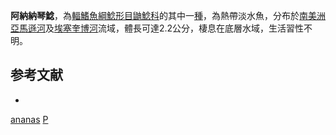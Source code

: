 {{Speciesbox
| taxon = Physopyxis ananas
| binomial_authority = [[Sousa|Sousa]] & [[Rapp_Py-Daniel|Rapp Py-Daniel]], 2005
| status = NE
| status_system = IUCN3.1
}}

'''阿納納琴鯰'''，為[[輻鰭魚綱|輻鰭魚綱]][[鯰形目|鯰形目]][[鼬鯰科|鼬鯰科]]的其中一[[種|種]]，為熱帶淡水魚，分布於[[南美洲|南美洲]][[亞馬遜河|亞馬遜河]]及[[埃塞奎博河|埃塞奎博河]]流域，體長可達2.2公分，棲息在底層水域，生活習性不明。

==参考文献==
*{{FishBase_species|genus=Physopyxis|species=ananas|year=2015|month=7}}

{{Taxonbar}}
[[Category:琴鯰屬|ananas]]
[[Category:2005年描述的鱼类|P]]